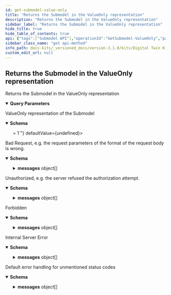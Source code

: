 ```yaml
---
id: get-submodel-value-only
title: "Returns the Submodel in the ValueOnly representation"
description: "Returns the Submodel in the ValueOnly representation"
sidebar_label: "Returns the Submodel in the ValueOnly representation"
hide_title: true
hide_table_of_contents: true
api: {"tags":["Submodel API"],"operationId":"GetSubmodel-ValueOnly","parameters":[{"name":"level","in":"query","description":"Determines the structural depth of the respective resource content","required":false,"schema":{"type":"string","default":"deep","enum":["deep"]}},{"name":"extent","in":"query","description":"Determines to which extent the resource is being serialized","required":false,"schema":{"type":"string","default":"withoutBlobValue","enum":["withBlobValue"]}}],"responses":{"200":{"description":"ValueOnly representation of the Submodel","content":{"application/json":{"schema":{"properties":{"submodelElements":{"minItems":1,"type":"array","items":{"allOf":[{"allOf":[{"type":"object","properties":{"extensions":{"minItems":1,"type":"array","items":{"allOf":[{"type":"object","properties":{"semanticId":{"allOf":[{"required":["keys","type"],"type":"object","properties":{"type":{"type":"string","enum":["ExternalReference","ModelReference"]},"keys":{"minItems":1,"type":"array","items":{"required":["type","value"],"type":"object","properties":{"type":{"type":"string","enum":["AnnotatedRelationshipElement","AssetAdministrationShell","BasicEventElement","Blob","Capability","ConceptDescription","DataElement","Entity","EventElement","File","FragmentReference","GlobalReference","Identifiable","MultiLanguageProperty","Operation","Property","Range","Referable","ReferenceElement","RelationshipElement","Submodel","SubmodelElement","SubmodelElementCollection","SubmodelElementList"]},"value":{"maxLength":2000,"minLength":1,"pattern":"^([\\t\\n\\r -퟿- ]|\\ud800[\\udc00-\\udfff]|[\\ud801-\\udbfe][\\udc00-\\udfff]|\\udbff[\\udc00-\\udfff])*$","type":"string"}}}}}},{"properties":{"referredSemanticId":{"required":["keys","type"],"type":"object","properties":{"type":{"type":"string","enum":["ExternalReference","ModelReference"]},"keys":{"minItems":1,"type":"array","items":{"required":["type","value"],"type":"object","properties":{"type":{"type":"string","enum":["AnnotatedRelationshipElement","AssetAdministrationShell","BasicEventElement","Blob","Capability","ConceptDescription","DataElement","Entity","EventElement","File","FragmentReference","GlobalReference","Identifiable","MultiLanguageProperty","Operation","Property","Range","Referable","ReferenceElement","RelationshipElement","Submodel","SubmodelElement","SubmodelElementCollection","SubmodelElementList"]},"value":{"maxLength":2000,"minLength":1,"pattern":"^([\\t\\n\\r -퟿- ]|\\ud800[\\udc00-\\udfff]|[\\ud801-\\udbfe][\\udc00-\\udfff]|\\udbff[\\udc00-\\udfff])*$","type":"string"}}}}}}}}]},"supplementalSemanticIds":{"minItems":1,"type":"array","items":{"allOf":[{"required":["keys","type"],"type":"object","properties":{"type":{"type":"string","enum":["ExternalReference","ModelReference"]},"keys":{"minItems":1,"type":"array","items":{"required":["type","value"],"type":"object","properties":{"type":{"type":"string","enum":["AnnotatedRelationshipElement","AssetAdministrationShell","BasicEventElement","Blob","Capability","ConceptDescription","DataElement","Entity","EventElement","File","FragmentReference","GlobalReference","Identifiable","MultiLanguageProperty","Operation","Property","Range","Referable","ReferenceElement","RelationshipElement","Submodel","SubmodelElement","SubmodelElementCollection","SubmodelElementList"]},"value":{"maxLength":2000,"minLength":1,"pattern":"^([\\t\\n\\r -퟿- ]|\\ud800[\\udc00-\\udfff]|[\\ud801-\\udbfe][\\udc00-\\udfff]|\\udbff[\\udc00-\\udfff])*$","type":"string"}}}}}},{"properties":{"referredSemanticId":{"required":["keys","type"],"type":"object","properties":{"type":{"type":"string","enum":["ExternalReference","ModelReference"]},"keys":{"minItems":1,"type":"array","items":{"required":["type","value"],"type":"object","properties":{"type":{"type":"string","enum":["AnnotatedRelationshipElement","AssetAdministrationShell","BasicEventElement","Blob","Capability","ConceptDescription","DataElement","Entity","EventElement","File","FragmentReference","GlobalReference","Identifiable","MultiLanguageProperty","Operation","Property","Range","Referable","ReferenceElement","RelationshipElement","Submodel","SubmodelElement","SubmodelElementCollection","SubmodelElementList"]},"value":{"maxLength":2000,"minLength":1,"pattern":"^([\\t\\n\\r -퟿- ]|\\ud800[\\udc00-\\udfff]|[\\ud801-\\udbfe][\\udc00-\\udfff]|\\udbff[\\udc00-\\udfff])*$","type":"string"}}}}}}}}]}}}},{"required":["name"],"properties":{"name":{"maxLength":128,"minLength":1,"pattern":"^([\\t\\n\\r -퟿- ]|\\ud800[\\udc00-\\udfff]|[\\ud801-\\udbfe][\\udc00-\\udfff]|\\udbff[\\udc00-\\udfff])*$","type":"string"},"valueType":{"type":"string","enum":["xs:anyURI","xs:base64Binary","xs:boolean","xs:byte","xs:date","xs:dateTime","xs:decimal","xs:double","xs:duration","xs:float","xs:gDay","xs:gMonth","xs:gMonthDay","xs:gYear","xs:gYearMonth","xs:hexBinary","xs:int","xs:integer","xs:long","xs:negativeInteger","xs:nonNegativeInteger","xs:nonPositiveInteger","xs:positiveInteger","xs:short","xs:string","xs:time","xs:unsignedByte","xs:unsignedInt","xs:unsignedLong","xs:unsignedShort"]},"value":{"type":"string"},"refersTo":{"minItems":1,"type":"array","items":{"allOf":[{"required":["keys","type"],"type":"object","properties":{"type":{"type":"string","enum":["ExternalReference","ModelReference"]},"keys":{"minItems":1,"type":"array","items":{"required":["type","value"],"type":"object","properties":{"type":{"type":"string","enum":["AnnotatedRelationshipElement","AssetAdministrationShell","BasicEventElement","Blob","Capability","ConceptDescription","DataElement","Entity","EventElement","File","FragmentReference","GlobalReference","Identifiable","MultiLanguageProperty","Operation","Property","Range","Referable","ReferenceElement","RelationshipElement","Submodel","SubmodelElement","SubmodelElementCollection","SubmodelElementList"]},"value":{"maxLength":2000,"minLength":1,"pattern":"^([\\t\\n\\r -퟿- ]|\\ud800[\\udc00-\\udfff]|[\\ud801-\\udbfe][\\udc00-\\udfff]|\\udbff[\\udc00-\\udfff])*$","type":"string"}}}}}},{"properties":{"referredSemanticId":{"required":["keys","type"],"type":"object","properties":{"type":{"type":"string","enum":["ExternalReference","ModelReference"]},"keys":{"minItems":1,"type":"array","items":{"required":["type","value"],"type":"object","properties":{"type":{"type":"string","enum":["AnnotatedRelationshipElement","AssetAdministrationShell","BasicEventElement","Blob","Capability","ConceptDescription","DataElement","Entity","EventElement","File","FragmentReference","GlobalReference","Identifiable","MultiLanguageProperty","Operation","Property","Range","Referable","ReferenceElement","RelationshipElement","Submodel","SubmodelElement","SubmodelElementCollection","SubmodelElementList"]},"value":{"maxLength":2000,"minLength":1,"pattern":"^([\\t\\n\\r -퟿- ]|\\ud800[\\udc00-\\udfff]|[\\ud801-\\udbfe][\\udc00-\\udfff]|\\udbff[\\udc00-\\udfff])*$","type":"string"}}}}}}}}]}}}}]}}}},{"required":["modelType"],"properties":{"category":{"maxLength":128,"minLength":1,"pattern":"^([\\t\\n\\r -퟿- ]|\\ud800[\\udc00-\\udfff]|[\\ud801-\\udbfe][\\udc00-\\udfff]|\\udbff[\\udc00-\\udfff])*$","type":"string"},"idShort":{"type":"string","allOf":[{"maxLength":128,"minLength":1},{"pattern":"^([\\t\\n\\r -퟿- ]|\\ud800[\\udc00-\\udfff]|[\\ud801-\\udbfe][\\udc00-\\udfff]|\\udbff[\\udc00-\\udfff])*$"},{"pattern":"^[a-zA-Z][a-zA-Z0-9_]*$"}]},"displayName":{"minItems":1,"type":"array","items":{"allOf":[{"required":["language","text"],"type":"object","properties":{"language":{"pattern":"^(([a-zA-Z]{2,3}(-[a-zA-Z]{3}(-[a-zA-Z]{3}){2})?|[a-zA-Z]{4}|[a-zA-Z]{5,8})(-[a-zA-Z]{4})?(-([a-zA-Z]{2}|[0-9]{3}))?(-(([a-zA-Z0-9]){5,8}|[0-9]([a-zA-Z0-9]){3}))*(-[0-9A-WY-Za-wy-z](-([a-zA-Z0-9]){2,8})+)*(-[xX](-([a-zA-Z0-9]){1,8})+)?|[xX](-([a-zA-Z0-9]){1,8})+|((en-GB-oed|i-ami|i-bnn|i-default|i-enochian|i-hak|i-klingon|i-lux|i-mingo|i-navajo|i-pwn|i-tao|i-tay|i-tsu|sgn-BE-FR|sgn-BE-NL|sgn-CH-DE)|(art-lojban|cel-gaulish|no-bok|no-nyn|zh-guoyu|zh-hakka|zh-min|zh-min-nan|zh-xiang)))$","type":"string"},"text":{"minLength":1,"pattern":"^([\\t\\n\\r -퟿- ]|\\ud800[\\udc00-\\udfff]|[\\ud801-\\udbfe][\\udc00-\\udfff]|\\udbff[\\udc00-\\udfff])*$","type":"string"}}},{"properties":{"text":{"maxLength":128}}}]}},"description":{"minItems":1,"type":"array","items":{"allOf":[{"required":["language","text"],"type":"object","properties":{"language":{"pattern":"^(([a-zA-Z]{2,3}(-[a-zA-Z]{3}(-[a-zA-Z]{3}){2})?|[a-zA-Z]{4}|[a-zA-Z]{5,8})(-[a-zA-Z]{4})?(-([a-zA-Z]{2}|[0-9]{3}))?(-(([a-zA-Z0-9]){5,8}|[0-9]([a-zA-Z0-9]){3}))*(-[0-9A-WY-Za-wy-z](-([a-zA-Z0-9]){2,8})+)*(-[xX](-([a-zA-Z0-9]){1,8})+)?|[xX](-([a-zA-Z0-9]){1,8})+|((en-GB-oed|i-ami|i-bnn|i-default|i-enochian|i-hak|i-klingon|i-lux|i-mingo|i-navajo|i-pwn|i-tao|i-tay|i-tsu|sgn-BE-FR|sgn-BE-NL|sgn-CH-DE)|(art-lojban|cel-gaulish|no-bok|no-nyn|zh-guoyu|zh-hakka|zh-min|zh-min-nan|zh-xiang)))$","type":"string"},"text":{"minLength":1,"pattern":"^([\\t\\n\\r -퟿- ]|\\ud800[\\udc00-\\udfff]|[\\ud801-\\udbfe][\\udc00-\\udfff]|\\udbff[\\udc00-\\udfff])*$","type":"string"}}},{"properties":{"text":{"maxLength":1023}}}]}},"modelType":{"type":"string","enum":["AnnotatedRelationshipElement","AssetAdministrationShell","BasicEventElement","Blob","Capability","ConceptDescription","DataSpecificationIec61360","Entity","File","MultiLanguageProperty","Operation","Property","Range","ReferenceElement","RelationshipElement","Submodel","SubmodelElementCollection","SubmodelElementList"]}}}]},{"type":"object","properties":{"semanticId":{"allOf":[{"required":["keys","type"],"type":"object","properties":{"type":{"type":"string","enum":["ExternalReference","ModelReference"]},"keys":{"minItems":1,"type":"array","items":{"required":["type","value"],"type":"object","properties":{"type":{"type":"string","enum":["AnnotatedRelationshipElement","AssetAdministrationShell","BasicEventElement","Blob","Capability","ConceptDescription","DataElement","Entity","EventElement","File","FragmentReference","GlobalReference","Identifiable","MultiLanguageProperty","Operation","Property","Range","Referable","ReferenceElement","RelationshipElement","Submodel","SubmodelElement","SubmodelElementCollection","SubmodelElementList"]},"value":{"maxLength":2000,"minLength":1,"pattern":"^([\\t\\n\\r -퟿- ]|\\ud800[\\udc00-\\udfff]|[\\ud801-\\udbfe][\\udc00-\\udfff]|\\udbff[\\udc00-\\udfff])*$","type":"string"}}}}}},{"properties":{"referredSemanticId":{"required":["keys","type"],"type":"object","properties":{"type":{"type":"string","enum":["ExternalReference","ModelReference"]},"keys":{"minItems":1,"type":"array","items":{"required":["type","value"],"type":"object","properties":{"type":{"type":"string","enum":["AnnotatedRelationshipElement","AssetAdministrationShell","BasicEventElement","Blob","Capability","ConceptDescription","DataElement","Entity","EventElement","File","FragmentReference","GlobalReference","Identifiable","MultiLanguageProperty","Operation","Property","Range","Referable","ReferenceElement","RelationshipElement","Submodel","SubmodelElement","SubmodelElementCollection","SubmodelElementList"]},"value":{"maxLength":2000,"minLength":1,"pattern":"^([\\t\\n\\r -퟿- ]|\\ud800[\\udc00-\\udfff]|[\\ud801-\\udbfe][\\udc00-\\udfff]|\\udbff[\\udc00-\\udfff])*$","type":"string"}}}}}}}}]},"supplementalSemanticIds":{"minItems":1,"type":"array","items":{"allOf":[{"required":["keys","type"],"type":"object","properties":{"type":{"type":"string","enum":["ExternalReference","ModelReference"]},"keys":{"minItems":1,"type":"array","items":{"required":["type","value"],"type":"object","properties":{"type":{"type":"string","enum":["AnnotatedRelationshipElement","AssetAdministrationShell","BasicEventElement","Blob","Capability","ConceptDescription","DataElement","Entity","EventElement","File","FragmentReference","GlobalReference","Identifiable","MultiLanguageProperty","Operation","Property","Range","Referable","ReferenceElement","RelationshipElement","Submodel","SubmodelElement","SubmodelElementCollection","SubmodelElementList"]},"value":{"maxLength":2000,"minLength":1,"pattern":"^([\\t\\n\\r -퟿- ]|\\ud800[\\udc00-\\udfff]|[\\ud801-\\udbfe][\\udc00-\\udfff]|\\udbff[\\udc00-\\udfff])*$","type":"string"}}}}}},{"properties":{"referredSemanticId":{"required":["keys","type"],"type":"object","properties":{"type":{"type":"string","enum":["ExternalReference","ModelReference"]},"keys":{"minItems":1,"type":"array","items":{"required":["type","value"],"type":"object","properties":{"type":{"type":"string","enum":["AnnotatedRelationshipElement","AssetAdministrationShell","BasicEventElement","Blob","Capability","ConceptDescription","DataElement","Entity","EventElement","File","FragmentReference","GlobalReference","Identifiable","MultiLanguageProperty","Operation","Property","Range","Referable","ReferenceElement","RelationshipElement","Submodel","SubmodelElement","SubmodelElementCollection","SubmodelElementList"]},"value":{"maxLength":2000,"minLength":1,"pattern":"^([\\t\\n\\r -퟿- ]|\\ud800[\\udc00-\\udfff]|[\\ud801-\\udbfe][\\udc00-\\udfff]|\\udbff[\\udc00-\\udfff])*$","type":"string"}}}}}}}}]}}}},{"required":["modelType"],"type":"object","properties":{"qualifiers":{"minItems":1,"type":"array","items":{"allOf":[{"type":"object","properties":{"semanticId":{"allOf":[{"required":["keys","type"],"type":"object","properties":{"type":{"type":"string","enum":["ExternalReference","ModelReference"]},"keys":{"minItems":1,"type":"array","items":{"required":["type","value"],"type":"object","properties":{"type":{"type":"string","enum":["AnnotatedRelationshipElement","AssetAdministrationShell","BasicEventElement","Blob","Capability","ConceptDescription","DataElement","Entity","EventElement","File","FragmentReference","GlobalReference","Identifiable","MultiLanguageProperty","Operation","Property","Range","Referable","ReferenceElement","RelationshipElement","Submodel","SubmodelElement","SubmodelElementCollection","SubmodelElementList"]},"value":{"maxLength":2000,"minLength":1,"pattern":"^([\\t\\n\\r -퟿- ]|\\ud800[\\udc00-\\udfff]|[\\ud801-\\udbfe][\\udc00-\\udfff]|\\udbff[\\udc00-\\udfff])*$","type":"string"}}}}}},{"properties":{"referredSemanticId":{"required":["keys","type"],"type":"object","properties":{"type":{"type":"string","enum":["ExternalReference","ModelReference"]},"keys":{"minItems":1,"type":"array","items":{"required":["type","value"],"type":"object","properties":{"type":{"type":"string","enum":["AnnotatedRelationshipElement","AssetAdministrationShell","BasicEventElement","Blob","Capability","ConceptDescription","DataElement","Entity","EventElement","File","FragmentReference","GlobalReference","Identifiable","MultiLanguageProperty","Operation","Property","Range","Referable","ReferenceElement","RelationshipElement","Submodel","SubmodelElement","SubmodelElementCollection","SubmodelElementList"]},"value":{"maxLength":2000,"minLength":1,"pattern":"^([\\t\\n\\r -퟿- ]|\\ud800[\\udc00-\\udfff]|[\\ud801-\\udbfe][\\udc00-\\udfff]|\\udbff[\\udc00-\\udfff])*$","type":"string"}}}}}}}}]},"supplementalSemanticIds":{"minItems":1,"type":"array","items":{"allOf":[{"required":["keys","type"],"type":"object","properties":{"type":{"type":"string","enum":["ExternalReference","ModelReference"]},"keys":{"minItems":1,"type":"array","items":{"required":["type","value"],"type":"object","properties":{"type":{"type":"string","enum":["AnnotatedRelationshipElement","AssetAdministrationShell","BasicEventElement","Blob","Capability","ConceptDescription","DataElement","Entity","EventElement","File","FragmentReference","GlobalReference","Identifiable","MultiLanguageProperty","Operation","Property","Range","Referable","ReferenceElement","RelationshipElement","Submodel","SubmodelElement","SubmodelElementCollection","SubmodelElementList"]},"value":{"maxLength":2000,"minLength":1,"pattern":"^([\\t\\n\\r -퟿- ]|\\ud800[\\udc00-\\udfff]|[\\ud801-\\udbfe][\\udc00-\\udfff]|\\udbff[\\udc00-\\udfff])*$","type":"string"}}}}}},{"properties":{"referredSemanticId":{"required":["keys","type"],"type":"object","properties":{"type":{"type":"string","enum":["ExternalReference","ModelReference"]},"keys":{"minItems":1,"type":"array","items":{"required":["type","value"],"type":"object","properties":{"type":{"type":"string","enum":["AnnotatedRelationshipElement","AssetAdministrationShell","BasicEventElement","Blob","Capability","ConceptDescription","DataElement","Entity","EventElement","File","FragmentReference","GlobalReference","Identifiable","MultiLanguageProperty","Operation","Property","Range","Referable","ReferenceElement","RelationshipElement","Submodel","SubmodelElement","SubmodelElementCollection","SubmodelElementList"]},"value":{"maxLength":2000,"minLength":1,"pattern":"^([\\t\\n\\r -퟿- ]|\\ud800[\\udc00-\\udfff]|[\\ud801-\\udbfe][\\udc00-\\udfff]|\\udbff[\\udc00-\\udfff])*$","type":"string"}}}}}}}}]}}}},{"required":["type","valueType"],"properties":{"kind":{"type":"string","enum":["ConceptQualifier","TemplateQualifier","ValueQualifier"]},"type":{"maxLength":128,"minLength":1,"pattern":"^([\\t\\n\\r -퟿- ]|\\ud800[\\udc00-\\udfff]|[\\ud801-\\udbfe][\\udc00-\\udfff]|\\udbff[\\udc00-\\udfff])*$","type":"string"},"valueType":{"type":"string","enum":["xs:anyURI","xs:base64Binary","xs:boolean","xs:byte","xs:date","xs:dateTime","xs:decimal","xs:double","xs:duration","xs:float","xs:gDay","xs:gMonth","xs:gMonthDay","xs:gYear","xs:gYearMonth","xs:hexBinary","xs:int","xs:integer","xs:long","xs:negativeInteger","xs:nonNegativeInteger","xs:nonPositiveInteger","xs:positiveInteger","xs:short","xs:string","xs:time","xs:unsignedByte","xs:unsignedInt","xs:unsignedLong","xs:unsignedShort"]},"value":{"type":"string"},"valueId":{"allOf":[{"required":["keys","type"],"type":"object","properties":{"type":{"type":"string","enum":["ExternalReference","ModelReference"]},"keys":{"minItems":1,"type":"array","items":{"required":["type","value"],"type":"object","properties":{"type":{"type":"string","enum":["AnnotatedRelationshipElement","AssetAdministrationShell","BasicEventElement","Blob","Capability","ConceptDescription","DataElement","Entity","EventElement","File","FragmentReference","GlobalReference","Identifiable","MultiLanguageProperty","Operation","Property","Range","Referable","ReferenceElement","RelationshipElement","Submodel","SubmodelElement","SubmodelElementCollection","SubmodelElementList"]},"value":{"maxLength":2000,"minLength":1,"pattern":"^([\\t\\n\\r -퟿- ]|\\ud800[\\udc00-\\udfff]|[\\ud801-\\udbfe][\\udc00-\\udfff]|\\udbff[\\udc00-\\udfff])*$","type":"string"}}}}}},{"properties":{"referredSemanticId":{"required":["keys","type"],"type":"object","properties":{"type":{"type":"string","enum":["ExternalReference","ModelReference"]},"keys":{"minItems":1,"type":"array","items":{"required":["type","value"],"type":"object","properties":{"type":{"type":"string","enum":["AnnotatedRelationshipElement","AssetAdministrationShell","BasicEventElement","Blob","Capability","ConceptDescription","DataElement","Entity","EventElement","File","FragmentReference","GlobalReference","Identifiable","MultiLanguageProperty","Operation","Property","Range","Referable","ReferenceElement","RelationshipElement","Submodel","SubmodelElement","SubmodelElementCollection","SubmodelElementList"]},"value":{"maxLength":2000,"minLength":1,"pattern":"^([\\t\\n\\r -퟿- ]|\\ud800[\\udc00-\\udfff]|[\\ud801-\\udbfe][\\udc00-\\udfff]|\\udbff[\\udc00-\\udfff])*$","type":"string"}}}}}}}}]}}}]}},"modelType":{"type":"string","enum":["AnnotatedRelationshipElement","AssetAdministrationShell","BasicEventElement","Blob","Capability","ConceptDescription","DataSpecificationIec61360","Entity","File","MultiLanguageProperty","Operation","Property","Range","ReferenceElement","RelationshipElement","Submodel","SubmodelElementCollection","SubmodelElementList"]}}},{"type":"object","properties":{"embeddedDataSpecifications":{"minItems":1,"type":"array","items":{"required":["dataSpecification","dataSpecificationContent"],"type":"object","properties":{"dataSpecification":{"allOf":[{"required":["keys","type"],"type":"object","properties":{"type":{"type":"string","enum":["ExternalReference","ModelReference"]},"keys":{"minItems":1,"type":"array","items":{"required":["type","value"],"type":"object","properties":{"type":{"type":"string","enum":["AnnotatedRelationshipElement","AssetAdministrationShell","BasicEventElement","Blob","Capability","ConceptDescription","DataElement","Entity","EventElement","File","FragmentReference","GlobalReference","Identifiable","MultiLanguageProperty","Operation","Property","Range","Referable","ReferenceElement","RelationshipElement","Submodel","SubmodelElement","SubmodelElementCollection","SubmodelElementList"]},"value":{"maxLength":2000,"minLength":1,"pattern":"^([\\t\\n\\r -퟿- ]|\\ud800[\\udc00-\\udfff]|[\\ud801-\\udbfe][\\udc00-\\udfff]|\\udbff[\\udc00-\\udfff])*$","type":"string"}}}}}},{"properties":{"referredSemanticId":{"required":["keys","type"],"type":"object","properties":{"type":{"type":"string","enum":["ExternalReference","ModelReference"]},"keys":{"minItems":1,"type":"array","items":{"required":["type","value"],"type":"object","properties":{"type":{"type":"string","enum":["AnnotatedRelationshipElement","AssetAdministrationShell","BasicEventElement","Blob","Capability","ConceptDescription","DataElement","Entity","EventElement","File","FragmentReference","GlobalReference","Identifiable","MultiLanguageProperty","Operation","Property","Range","Referable","ReferenceElement","RelationshipElement","Submodel","SubmodelElement","SubmodelElementCollection","SubmodelElementList"]},"value":{"maxLength":2000,"minLength":1,"pattern":"^([\\t\\n\\r -퟿- ]|\\ud800[\\udc00-\\udfff]|[\\ud801-\\udbfe][\\udc00-\\udfff]|\\udbff[\\udc00-\\udfff])*$","type":"string"}}}}}}}}]},"dataSpecificationContent":{"oneOf":[{"allOf":[{"required":["modelType"],"type":"object","properties":{"modelType":{"type":"string","enum":["AnnotatedRelationshipElement","AssetAdministrationShell","BasicEventElement","Blob","Capability","ConceptDescription","DataSpecificationIec61360","Entity","File","MultiLanguageProperty","Operation","Property","Range","ReferenceElement","RelationshipElement","Submodel","SubmodelElementCollection","SubmodelElementList"]}}},{"required":["preferredName"],"properties":{"preferredName":{"minItems":1,"type":"array","items":{"allOf":[{"required":["language","text"],"type":"object","properties":{"language":{"pattern":"^(([a-zA-Z]{2,3}(-[a-zA-Z]{3}(-[a-zA-Z]{3}){2})?|[a-zA-Z]{4}|[a-zA-Z]{5,8})(-[a-zA-Z]{4})?(-([a-zA-Z]{2}|[0-9]{3}))?(-(([a-zA-Z0-9]){5,8}|[0-9]([a-zA-Z0-9]){3}))*(-[0-9A-WY-Za-wy-z](-([a-zA-Z0-9]){2,8})+)*(-[xX](-([a-zA-Z0-9]){1,8})+)?|[xX](-([a-zA-Z0-9]){1,8})+|((en-GB-oed|i-ami|i-bnn|i-default|i-enochian|i-hak|i-klingon|i-lux|i-mingo|i-navajo|i-pwn|i-tao|i-tay|i-tsu|sgn-BE-FR|sgn-BE-NL|sgn-CH-DE)|(art-lojban|cel-gaulish|no-bok|no-nyn|zh-guoyu|zh-hakka|zh-min|zh-min-nan|zh-xiang)))$","type":"string"},"text":{"minLength":1,"pattern":"^([\\t\\n\\r -퟿- ]|\\ud800[\\udc00-\\udfff]|[\\ud801-\\udbfe][\\udc00-\\udfff]|\\udbff[\\udc00-\\udfff])*$","type":"string"}}},{"properties":{"text":{"maxLength":255}}}]}},"shortName":{"minItems":1,"type":"array","items":{"allOf":[{"required":["language","text"],"type":"object","properties":{"language":{"pattern":"^(([a-zA-Z]{2,3}(-[a-zA-Z]{3}(-[a-zA-Z]{3}){2})?|[a-zA-Z]{4}|[a-zA-Z]{5,8})(-[a-zA-Z]{4})?(-([a-zA-Z]{2}|[0-9]{3}))?(-(([a-zA-Z0-9]){5,8}|[0-9]([a-zA-Z0-9]){3}))*(-[0-9A-WY-Za-wy-z](-([a-zA-Z0-9]){2,8})+)*(-[xX](-([a-zA-Z0-9]){1,8})+)?|[xX](-([a-zA-Z0-9]){1,8})+|((en-GB-oed|i-ami|i-bnn|i-default|i-enochian|i-hak|i-klingon|i-lux|i-mingo|i-navajo|i-pwn|i-tao|i-tay|i-tsu|sgn-BE-FR|sgn-BE-NL|sgn-CH-DE)|(art-lojban|cel-gaulish|no-bok|no-nyn|zh-guoyu|zh-hakka|zh-min|zh-min-nan|zh-xiang)))$","type":"string"},"text":{"minLength":1,"pattern":"^([\\t\\n\\r -퟿- ]|\\ud800[\\udc00-\\udfff]|[\\ud801-\\udbfe][\\udc00-\\udfff]|\\udbff[\\udc00-\\udfff])*$","type":"string"}}},{"properties":{"text":{"maxLength":18}}}]}},"unit":{"minLength":1,"pattern":"^([\\t\\n\\r -퟿- ]|\\ud800[\\udc00-\\udfff]|[\\ud801-\\udbfe][\\udc00-\\udfff]|\\udbff[\\udc00-\\udfff])*$","type":"string"},"unitId":{"allOf":[{"required":["keys","type"],"type":"object","properties":{"type":{"type":"string","enum":["ExternalReference","ModelReference"]},"keys":{"minItems":1,"type":"array","items":{"required":["type","value"],"type":"object","properties":{"type":{"type":"string","enum":["AnnotatedRelationshipElement","AssetAdministrationShell","BasicEventElement","Blob","Capability","ConceptDescription","DataElement","Entity","EventElement","File","FragmentReference","GlobalReference","Identifiable","MultiLanguageProperty","Operation","Property","Range","Referable","ReferenceElement","RelationshipElement","Submodel","SubmodelElement","SubmodelElementCollection","SubmodelElementList"]},"value":{"maxLength":2000,"minLength":1,"pattern":"^([\\t\\n\\r -퟿- ]|\\ud800[\\udc00-\\udfff]|[\\ud801-\\udbfe][\\udc00-\\udfff]|\\udbff[\\udc00-\\udfff])*$","type":"string"}}}}}},{"properties":{"referredSemanticId":{"required":["keys","type"],"type":"object","properties":{"type":{"type":"string","enum":["ExternalReference","ModelReference"]},"keys":{"minItems":1,"type":"array","items":{"required":["type","value"],"type":"object","properties":{"type":{"type":"string","enum":["AnnotatedRelationshipElement","AssetAdministrationShell","BasicEventElement","Blob","Capability","ConceptDescription","DataElement","Entity","EventElement","File","FragmentReference","GlobalReference","Identifiable","MultiLanguageProperty","Operation","Property","Range","Referable","ReferenceElement","RelationshipElement","Submodel","SubmodelElement","SubmodelElementCollection","SubmodelElementList"]},"value":{"maxLength":2000,"minLength":1,"pattern":"^([\\t\\n\\r -퟿- ]|\\ud800[\\udc00-\\udfff]|[\\ud801-\\udbfe][\\udc00-\\udfff]|\\udbff[\\udc00-\\udfff])*$","type":"string"}}}}}}}}]},"sourceOfDefinition":{"minLength":1,"pattern":"^([\\t\\n\\r -퟿- ]|\\ud800[\\udc00-\\udfff]|[\\ud801-\\udbfe][\\udc00-\\udfff]|\\udbff[\\udc00-\\udfff])*$","type":"string"},"symbol":{"minLength":1,"pattern":"^([\\t\\n\\r -퟿- ]|\\ud800[\\udc00-\\udfff]|[\\ud801-\\udbfe][\\udc00-\\udfff]|\\udbff[\\udc00-\\udfff])*$","type":"string"},"dataType":{"type":"string","enum":["BLOB","BOOLEAN","DATE","FILE","HTML","INTEGER_COUNT","INTEGER_CURRENCY","INTEGER_MEASURE","IRDI","IRI","RATIONAL","RATIONAL_MEASURE","REAL_COUNT","REAL_CURRENCY","REAL_MEASURE","STRING","STRING_TRANSLATABLE","TIME","TIMESTAMP"]},"definition":{"minItems":1,"type":"array","items":{"allOf":[{"required":["language","text"],"type":"object","properties":{"language":{"pattern":"^(([a-zA-Z]{2,3}(-[a-zA-Z]{3}(-[a-zA-Z]{3}){2})?|[a-zA-Z]{4}|[a-zA-Z]{5,8})(-[a-zA-Z]{4})?(-([a-zA-Z]{2}|[0-9]{3}))?(-(([a-zA-Z0-9]){5,8}|[0-9]([a-zA-Z0-9]){3}))*(-[0-9A-WY-Za-wy-z](-([a-zA-Z0-9]){2,8})+)*(-[xX](-([a-zA-Z0-9]){1,8})+)?|[xX](-([a-zA-Z0-9]){1,8})+|((en-GB-oed|i-ami|i-bnn|i-default|i-enochian|i-hak|i-klingon|i-lux|i-mingo|i-navajo|i-pwn|i-tao|i-tay|i-tsu|sgn-BE-FR|sgn-BE-NL|sgn-CH-DE)|(art-lojban|cel-gaulish|no-bok|no-nyn|zh-guoyu|zh-hakka|zh-min|zh-min-nan|zh-xiang)))$","type":"string"},"text":{"minLength":1,"pattern":"^([\\t\\n\\r -퟿- ]|\\ud800[\\udc00-\\udfff]|[\\ud801-\\udbfe][\\udc00-\\udfff]|\\udbff[\\udc00-\\udfff])*$","type":"string"}}},{"properties":{"text":{"maxLength":1023}}}]}},"valueFormat":{"minLength":1,"pattern":"^([\\t\\n\\r -퟿- ]|\\ud800[\\udc00-\\udfff]|[\\ud801-\\udbfe][\\udc00-\\udfff]|\\udbff[\\udc00-\\udfff])*$","type":"string"},"valueList":{"required":["valueReferencePairs"],"type":"object","properties":{"valueReferencePairs":{"minItems":1,"type":"array","items":{"required":["value","valueId"],"type":"object","properties":{"value":{"maxLength":2000,"minLength":1,"pattern":"^([\\t\\n\\r -퟿- ]|\\ud800[\\udc00-\\udfff]|[\\ud801-\\udbfe][\\udc00-\\udfff]|\\udbff[\\udc00-\\udfff])*$","type":"string"},"valueId":{"allOf":[{"required":["keys","type"],"type":"object","properties":{"type":{"type":"string","enum":["ExternalReference","ModelReference"]},"keys":{"minItems":1,"type":"array","items":{"required":["type","value"],"type":"object","properties":{"type":{"type":"string","enum":["AnnotatedRelationshipElement","AssetAdministrationShell","BasicEventElement","Blob","Capability","ConceptDescription","DataElement","Entity","EventElement","File","FragmentReference","GlobalReference","Identifiable","MultiLanguageProperty","Operation","Property","Range","Referable","ReferenceElement","RelationshipElement","Submodel","SubmodelElement","SubmodelElementCollection","SubmodelElementList"]},"value":{"maxLength":2000,"minLength":1,"pattern":"^([\\t\\n\\r -퟿- ]|\\ud800[\\udc00-\\udfff]|[\\ud801-\\udbfe][\\udc00-\\udfff]|\\udbff[\\udc00-\\udfff])*$","type":"string"}}}}}},{"properties":{"referredSemanticId":{"required":["keys","type"],"type":"object","properties":{"type":{"type":"string","enum":["ExternalReference","ModelReference"]},"keys":{"minItems":1,"type":"array","items":{"required":["type","value"],"type":"object","properties":{"type":{"type":"string","enum":["AnnotatedRelationshipElement","AssetAdministrationShell","BasicEventElement","Blob","Capability","ConceptDescription","DataElement","Entity","EventElement","File","FragmentReference","GlobalReference","Identifiable","MultiLanguageProperty","Operation","Property","Range","Referable","ReferenceElement","RelationshipElement","Submodel","SubmodelElement","SubmodelElementCollection","SubmodelElementList"]},"value":{"maxLength":2000,"minLength":1,"pattern":"^([\\t\\n\\r -퟿- ]|\\ud800[\\udc00-\\udfff]|[\\ud801-\\udbfe][\\udc00-\\udfff]|\\udbff[\\udc00-\\udfff])*$","type":"string"}}}}}}}}]}}}}}},"value":{"maxLength":2000,"minLength":1,"pattern":"^([\\t\\n\\r -퟿- ]|\\ud800[\\udc00-\\udfff]|[\\ud801-\\udbfe][\\udc00-\\udfff]|\\udbff[\\udc00-\\udfff])*$","type":"string"},"levelType":{"required":["max","min","nom","typ"],"type":"object","properties":{"min":{"type":"boolean"},"nom":{"type":"boolean"},"typ":{"type":"boolean"},"max":{"type":"boolean"}}},"modelType":{"pattern":"DataSpecificationIec61360","type":"string"}}}]}]}}}}}}]}}}}}}},"400":{"description":"Bad Request, e.g. the request parameters of the format of the request body is wrong.","content":{"application/json":{"schema":{"type":"object","properties":{"messages":{"type":"array","items":{"type":"object","properties":{"code":{"maxLength":32,"minLength":1,"type":"string"},"correlationId":{"maxLength":128,"minLength":1,"type":"string"},"messageType":{"type":"string","enum":["Undefined","Info","Warning","Error","Exception"]},"text":{"type":"string"},"timestamp":{"pattern":"^-?(([1-9][0-9][0-9][0-9]+)|(0[0-9][0-9][0-9]))-((0[1-9])|(1[0-2]))-((0[1-9])|([12][0-9])|(3[01]))T(((([01][0-9])|(2[0-3])):[0-5][0-9]:([0-5][0-9])(\\.[0-9]+)?)|24:00:00(\\.0+)?)(Z|\\+00:00|-00:00)$","type":"string"}}}}}}}}},"401":{"description":"Unauthorized, e.g. the server refused the authorization attempt.","content":{"application/json":{"schema":{"type":"object","properties":{"messages":{"type":"array","items":{"type":"object","properties":{"code":{"maxLength":32,"minLength":1,"type":"string"},"correlationId":{"maxLength":128,"minLength":1,"type":"string"},"messageType":{"type":"string","enum":["Undefined","Info","Warning","Error","Exception"]},"text":{"type":"string"},"timestamp":{"pattern":"^-?(([1-9][0-9][0-9][0-9]+)|(0[0-9][0-9][0-9]))-((0[1-9])|(1[0-2]))-((0[1-9])|([12][0-9])|(3[01]))T(((([01][0-9])|(2[0-3])):[0-5][0-9]:([0-5][0-9])(\\.[0-9]+)?)|24:00:00(\\.0+)?)(Z|\\+00:00|-00:00)$","type":"string"}}}}}}}}},"403":{"description":"Forbidden","content":{"application/json":{"schema":{"type":"object","properties":{"messages":{"type":"array","items":{"type":"object","properties":{"code":{"maxLength":32,"minLength":1,"type":"string"},"correlationId":{"maxLength":128,"minLength":1,"type":"string"},"messageType":{"type":"string","enum":["Undefined","Info","Warning","Error","Exception"]},"text":{"type":"string"},"timestamp":{"pattern":"^-?(([1-9][0-9][0-9][0-9]+)|(0[0-9][0-9][0-9]))-((0[1-9])|(1[0-2]))-((0[1-9])|([12][0-9])|(3[01]))T(((([01][0-9])|(2[0-3])):[0-5][0-9]:([0-5][0-9])(\\.[0-9]+)?)|24:00:00(\\.0+)?)(Z|\\+00:00|-00:00)$","type":"string"}}}}}}}}},"500":{"description":"Internal Server Error","content":{"application/json":{"schema":{"type":"object","properties":{"messages":{"type":"array","items":{"type":"object","properties":{"code":{"maxLength":32,"minLength":1,"type":"string"},"correlationId":{"maxLength":128,"minLength":1,"type":"string"},"messageType":{"type":"string","enum":["Undefined","Info","Warning","Error","Exception"]},"text":{"type":"string"},"timestamp":{"pattern":"^-?(([1-9][0-9][0-9][0-9]+)|(0[0-9][0-9][0-9]))-((0[1-9])|(1[0-2]))-((0[1-9])|([12][0-9])|(3[01]))T(((([01][0-9])|(2[0-3])):[0-5][0-9]:([0-5][0-9])(\\.[0-9]+)?)|24:00:00(\\.0+)?)(Z|\\+00:00|-00:00)$","type":"string"}}}}}}}}},"default":{"description":"Default error handling for unmentioned status codes","content":{"application/json":{"schema":{"type":"object","properties":{"messages":{"type":"array","items":{"type":"object","properties":{"code":{"maxLength":32,"minLength":1,"type":"string"},"correlationId":{"maxLength":128,"minLength":1,"type":"string"},"messageType":{"type":"string","enum":["Undefined","Info","Warning","Error","Exception"]},"text":{"type":"string"},"timestamp":{"pattern":"^-?(([1-9][0-9][0-9][0-9]+)|(0[0-9][0-9][0-9]))-((0[1-9])|(1[0-2]))-((0[1-9])|([12][0-9])|(3[01]))T(((([01][0-9])|(2[0-3])):[0-5][0-9]:([0-5][0-9])(\\.[0-9]+)?)|24:00:00(\\.0+)?)(Z|\\+00:00|-00:00)$","type":"string"}}}}}}}}}},"x-semanticIds":["https://admin-shell.io/aas/API/GetSubmodelById/3/0"],"description":"Returns the Submodel in the ValueOnly representation","method":"get","path":"/submodel/$value","servers":[{"url":"{protocol}://{host_name}:{port}/api/{version_prefix}","variables":{"protocol":{"description":"Allows access through http and https (recommended)","default":"https","enum":["http","https"]},"host_name":{"description":"Hostname of server hosting the api","default":"admin-shell.io"},"port":{"description":"80 is default for http, 443 for https","default":"443","enum":["80","443"]},"version_prefix":{"default":"v3.0","enum":["v3.0"]}}}],"info":{"title":"DotAAS Part 2 | HTTP/REST | Submodel Service Specification","description":"The Value Profile of the Submodel Service Specification as part of the [Specification of the Asset Administration Shell: Part 2](http://industrialdigitaltwin.org/en/content-hub).  \nPublisher: Industrial Digital Twin Association (IDTA) April 2023","contact":{"name":"Industrial Digital Twin Association (IDTA)","email":"info@idtwin.org"},"license":{"name":"CC BY 4.0","url":"https://creativecommons.org/licenses/by/4.0/"},"version":"V3.0.1_SSP-003"},"postman":{"name":"Returns the Submodel in the ValueOnly representation","description":{"type":"text/plain"},"url":{"path":["submodel","$value"],"host":["{{baseUrl}}"],"query":[{"disabled":false,"description":{"content":"Determines the structural depth of the respective resource content","type":"text/plain"},"key":"level","value":""},{"disabled":false,"description":{"content":"Determines to which extent the resource is being serialized","type":"text/plain"},"key":"extent","value":""}],"variable":[]},"header":[{"key":"Accept","value":"application/json"}],"method":"GET"}}
sidebar_class_name: "get api-method"
info_path: docs-kits/_versioned_docs/version-3.1.0/kits/Digital Twin Kit/Software Development View/API Specs/Submodel//dotaas-part-2-http-rest-submodel-service-specification
custom_edit_url: null
---
```



## Returns the Submodel in the ValueOnly representation



Returns the Submodel in the ValueOnly representation

<details style={{"marginBottom":"1rem"}} data-collapsed={false} open={true}><summary style={{}}><strong>Query Parameters</strong></summary><div><ul><ParamsItem className={"paramsItem"} param={{"name":"level","in":"query","description":"Determines the structural depth of the respective resource content","required":false,"schema":{"type":"string","default":"deep","enum":["deep"]}}}></ParamsItem><ParamsItem className={"paramsItem"} param={{"name":"extent","in":"query","description":"Determines to which extent the resource is being serialized","required":false,"schema":{"type":"string","default":"withoutBlobValue","enum":["withBlobValue"]}}}></ParamsItem></ul></div></details><div><ApiTabs><TabItem label={"200"} value={"200"}><div>

ValueOnly representation of the Submodel

</div><div><MimeTabs schemaType={"response"}><TabItem label={"application/json"} value={"application/json"}><SchemaTabs><TabItem label={"Schema"} value={"Schema"}><details style={{}} data-collapsed={false} open={true}><summary style={{"textAlign":"left"}}><strong>Schema</strong></summary><div style={{"textAlign":"left","marginLeft":"1rem"}}></div><ul style={{"marginLeft":"1rem"}}><SchemaItem collapsible={false} name={"submodelElements"} required={false} deprecated={undefined} schemaDescription={undefined} schemaName={"object[]"} qualifierMessage={"**Possible values:** `>= 1`"} defaultValue={undefined}></SchemaItem></ul></details></TabItem><TabItem label={"Example (from schema)"} value={"Example (from schema)"}><ResponseSamples responseExample={"{\n  \"submodelElements\": [\n    {\n      \"extensions\": [\n        {\n          \"semanticId\": {\n            \"type\": \"ExternalReference\",\n            \"keys\": [\n              {\n                \"type\": \"AnnotatedRelationshipElement\",\n                \"value\": \"string\"\n              }\n            ],\n            \"referredSemanticId\": {\n              \"type\": \"ExternalReference\",\n              \"keys\": [\n                {\n                  \"type\": \"AnnotatedRelationshipElement\",\n                  \"value\": \"string\"\n                }\n              ]\n            }\n          },\n          \"supplementalSemanticIds\": [\n            {\n              \"type\": \"ExternalReference\",\n              \"keys\": [\n                {\n                  \"type\": \"AnnotatedRelationshipElement\",\n                  \"value\": \"string\"\n                }\n              ],\n              \"referredSemanticId\": {\n                \"type\": \"ExternalReference\",\n                \"keys\": [\n                  {\n                    \"type\": \"AnnotatedRelationshipElement\",\n                    \"value\": \"string\"\n                  }\n                ]\n              }\n            }\n          ],\n          \"name\": \"string\",\n          \"valueType\": \"xs:anyURI\",\n          \"value\": \"string\",\n          \"refersTo\": [\n            {\n              \"type\": \"ExternalReference\",\n              \"keys\": [\n                {\n                  \"type\": \"AnnotatedRelationshipElement\",\n                  \"value\": \"string\"\n                }\n              ],\n              \"referredSemanticId\": {\n                \"type\": \"ExternalReference\",\n                \"keys\": [\n                  {\n                    \"type\": \"AnnotatedRelationshipElement\",\n                    \"value\": \"string\"\n                  }\n                ]\n              }\n            }\n          ]\n        }\n      ],\n      \"category\": \"string\",\n      \"idShort\": \"string\",\n      \"displayName\": [\n        {\n          \"language\": \"string\",\n          \"text\": \"string\"\n        }\n      ],\n      \"description\": [\n        {\n          \"language\": \"string\",\n          \"text\": \"string\"\n        }\n      ],\n      \"modelType\": \"AnnotatedRelationshipElement\",\n      \"semanticId\": {\n        \"type\": \"ExternalReference\",\n        \"keys\": [\n          {\n            \"type\": \"AnnotatedRelationshipElement\",\n            \"value\": \"string\"\n          }\n        ],\n        \"referredSemanticId\": {\n          \"type\": \"ExternalReference\",\n          \"keys\": [\n            {\n              \"type\": \"AnnotatedRelationshipElement\",\n              \"value\": \"string\"\n            }\n          ]\n        }\n      },\n      \"supplementalSemanticIds\": [\n        {\n          \"type\": \"ExternalReference\",\n          \"keys\": [\n            {\n              \"type\": \"AnnotatedRelationshipElement\",\n              \"value\": \"string\"\n            }\n          ],\n          \"referredSemanticId\": {\n            \"type\": \"ExternalReference\",\n            \"keys\": [\n              {\n                \"type\": \"AnnotatedRelationshipElement\",\n                \"value\": \"string\"\n              }\n            ]\n          }\n        }\n      ],\n      \"qualifiers\": [\n        {\n          \"semanticId\": {\n            \"type\": \"ExternalReference\",\n            \"keys\": [\n              {\n                \"type\": \"AnnotatedRelationshipElement\",\n                \"value\": \"string\"\n              }\n            ],\n            \"referredSemanticId\": {\n              \"type\": \"ExternalReference\",\n              \"keys\": [\n                {\n                  \"type\": \"AnnotatedRelationshipElement\",\n                  \"value\": \"string\"\n                }\n              ]\n            }\n          },\n          \"supplementalSemanticIds\": [\n            {\n              \"type\": \"ExternalReference\",\n              \"keys\": [\n                {\n                  \"type\": \"AnnotatedRelationshipElement\",\n                  \"value\": \"string\"\n                }\n              ],\n              \"referredSemanticId\": {\n                \"type\": \"ExternalReference\",\n                \"keys\": [\n                  {\n                    \"type\": \"AnnotatedRelationshipElement\",\n                    \"value\": \"string\"\n                  }\n                ]\n              }\n            }\n          ],\n          \"kind\": \"ConceptQualifier\",\n          \"type\": \"string\",\n          \"valueType\": \"xs:anyURI\",\n          \"value\": \"string\",\n          \"valueId\": {\n            \"type\": \"ExternalReference\",\n            \"keys\": [\n              {\n                \"type\": \"AnnotatedRelationshipElement\",\n                \"value\": \"string\"\n              }\n            ],\n            \"referredSemanticId\": {\n              \"type\": \"ExternalReference\",\n              \"keys\": [\n                {\n                  \"type\": \"AnnotatedRelationshipElement\",\n                  \"value\": \"string\"\n                }\n              ]\n            }\n          }\n        }\n      ],\n      \"embeddedDataSpecifications\": [\n        {\n          \"dataSpecification\": {\n            \"type\": \"ExternalReference\",\n            \"keys\": [\n              {\n                \"type\": \"AnnotatedRelationshipElement\",\n                \"value\": \"string\"\n              }\n            ],\n            \"referredSemanticId\": {\n              \"type\": \"ExternalReference\",\n              \"keys\": [\n                {\n                  \"type\": \"AnnotatedRelationshipElement\",\n                  \"value\": \"string\"\n                }\n              ]\n            }\n          },\n          \"dataSpecificationContent\": {\n            \"modelType\": \"AnnotatedRelationshipElement\",\n            \"preferredName\": [\n              {\n                \"language\": \"string\",\n                \"text\": \"string\"\n              }\n            ],\n            \"shortName\": [\n              {\n                \"language\": \"string\",\n                \"text\": \"string\"\n              }\n            ],\n            \"unit\": \"string\",\n            \"unitId\": {\n              \"type\": \"ExternalReference\",\n              \"keys\": [\n                {\n                  \"type\": \"AnnotatedRelationshipElement\",\n                  \"value\": \"string\"\n                }\n              ],\n              \"referredSemanticId\": {\n                \"type\": \"ExternalReference\",\n                \"keys\": [\n                  {\n                    \"type\": \"AnnotatedRelationshipElement\",\n                    \"value\": \"string\"\n                  }\n                ]\n              }\n            },\n            \"sourceOfDefinition\": \"string\",\n            \"symbol\": \"string\",\n            \"dataType\": \"BLOB\",\n            \"definition\": [\n              {\n                \"language\": \"string\",\n                \"text\": \"string\"\n              }\n            ],\n            \"valueFormat\": \"string\",\n            \"valueList\": {\n              \"valueReferencePairs\": [\n                {\n                  \"value\": \"string\",\n                  \"valueId\": {\n                    \"type\": \"ExternalReference\",\n                    \"keys\": [\n                      {\n                        \"type\": \"AnnotatedRelationshipElement\",\n                        \"value\": \"string\"\n                      }\n                    ],\n                    \"referredSemanticId\": {\n                      \"type\": \"ExternalReference\",\n                      \"keys\": [\n                        {\n                          \"type\": \"AnnotatedRelationshipElement\",\n                          \"value\": \"string\"\n                        }\n                      ]\n                    }\n                  }\n                }\n              ]\n            },\n            \"value\": \"string\",\n            \"levelType\": {\n              \"min\": true,\n              \"nom\": true,\n              \"typ\": true,\n              \"max\": true\n            }\n          }\n        }\n      ]\n    }\n  ]\n}"} language={"json"}></ResponseSamples></TabItem></SchemaTabs></TabItem></MimeTabs></div></TabItem><TabItem label={"400"} value={"400"}><div>

Bad Request, e.g. the request parameters of the format of the request body is wrong.

</div><div><MimeTabs schemaType={"response"}><TabItem label={"application/json"} value={"application/json"}><SchemaTabs><TabItem label={"Schema"} value={"Schema"}><details style={{}} data-collapsed={false} open={true}><summary style={{"textAlign":"left"}}><strong>Schema</strong></summary><div style={{"textAlign":"left","marginLeft":"1rem"}}></div><ul style={{"marginLeft":"1rem"}}><SchemaItem collapsible={true} className={"schemaItem"}><details style={{}}><summary style={{}}><strong>messages</strong><span style={{"opacity":"0.6"}}> object[]</span></summary><div style={{"marginLeft":"1rem"}}><SchemaItem collapsible={false} name={"code"} required={false} deprecated={undefined} schemaDescription={undefined} schemaName={"string"} qualifierMessage={"**Possible values:** `non-empty` and `<= 32 characters`"} defaultValue={undefined}></SchemaItem><SchemaItem collapsible={false} name={"correlationId"} required={false} deprecated={undefined} schemaDescription={undefined} schemaName={"string"} qualifierMessage={"**Possible values:** `non-empty` and `<= 128 characters`"} defaultValue={undefined}></SchemaItem><SchemaItem collapsible={false} name={"messageType"} required={false} deprecated={undefined} schemaDescription={undefined} schemaName={"string"} qualifierMessage={"**Possible values:** [`Undefined`, `Info`, `Warning`, `Error`, `Exception`]"} defaultValue={undefined}></SchemaItem><SchemaItem collapsible={false} name={"text"} required={false} deprecated={undefined} schemaDescription={undefined} schemaName={"string"} qualifierMessage={undefined} defaultValue={undefined}></SchemaItem><SchemaItem collapsible={false} name={"timestamp"} required={false} deprecated={undefined} schemaDescription={undefined} schemaName={"string"} qualifierMessage={"**Possible values:** Value must match regular expression `^-?(([1-9][0-9][0-9][0-9]+)|(0[0-9][0-9][0-9]))-((0[1-9])|(1[0-2]))-((0[1-9])|([12][0-9])|(3[01]))T(((([01][0-9])|(2[0-3])):[0-5][0-9]:([0-5][0-9])(\\.[0-9]+)?)|24:00:00(\\.0+)?)(Z|\\+00:00|-00:00)$`"} defaultValue={undefined}></SchemaItem></div></details></SchemaItem></ul></details></TabItem><TabItem label={"Example (from schema)"} value={"Example (from schema)"}><ResponseSamples responseExample={"{\n  \"messages\": [\n    {\n      \"code\": \"string\",\n      \"correlationId\": \"string\",\n      \"messageType\": \"Undefined\",\n      \"text\": \"string\",\n      \"timestamp\": \"string\"\n    }\n  ]\n}"} language={"json"}></ResponseSamples></TabItem></SchemaTabs></TabItem></MimeTabs></div></TabItem><TabItem label={"401"} value={"401"}><div>

Unauthorized, e.g. the server refused the authorization attempt.

</div><div><MimeTabs schemaType={"response"}><TabItem label={"application/json"} value={"application/json"}><SchemaTabs><TabItem label={"Schema"} value={"Schema"}><details style={{}} data-collapsed={false} open={true}><summary style={{"textAlign":"left"}}><strong>Schema</strong></summary><div style={{"textAlign":"left","marginLeft":"1rem"}}></div><ul style={{"marginLeft":"1rem"}}><SchemaItem collapsible={true} className={"schemaItem"}><details style={{}}><summary style={{}}><strong>messages</strong><span style={{"opacity":"0.6"}}> object[]</span></summary><div style={{"marginLeft":"1rem"}}><SchemaItem collapsible={false} name={"code"} required={false} deprecated={undefined} schemaDescription={undefined} schemaName={"string"} qualifierMessage={"**Possible values:** `non-empty` and `<= 32 characters`"} defaultValue={undefined}></SchemaItem><SchemaItem collapsible={false} name={"correlationId"} required={false} deprecated={undefined} schemaDescription={undefined} schemaName={"string"} qualifierMessage={"**Possible values:** `non-empty` and `<= 128 characters`"} defaultValue={undefined}></SchemaItem><SchemaItem collapsible={false} name={"messageType"} required={false} deprecated={undefined} schemaDescription={undefined} schemaName={"string"} qualifierMessage={"**Possible values:** [`Undefined`, `Info`, `Warning`, `Error`, `Exception`]"} defaultValue={undefined}></SchemaItem><SchemaItem collapsible={false} name={"text"} required={false} deprecated={undefined} schemaDescription={undefined} schemaName={"string"} qualifierMessage={undefined} defaultValue={undefined}></SchemaItem><SchemaItem collapsible={false} name={"timestamp"} required={false} deprecated={undefined} schemaDescription={undefined} schemaName={"string"} qualifierMessage={"**Possible values:** Value must match regular expression `^-?(([1-9][0-9][0-9][0-9]+)|(0[0-9][0-9][0-9]))-((0[1-9])|(1[0-2]))-((0[1-9])|([12][0-9])|(3[01]))T(((([01][0-9])|(2[0-3])):[0-5][0-9]:([0-5][0-9])(\\.[0-9]+)?)|24:00:00(\\.0+)?)(Z|\\+00:00|-00:00)$`"} defaultValue={undefined}></SchemaItem></div></details></SchemaItem></ul></details></TabItem><TabItem label={"Example (from schema)"} value={"Example (from schema)"}><ResponseSamples responseExample={"{\n  \"messages\": [\n    {\n      \"code\": \"string\",\n      \"correlationId\": \"string\",\n      \"messageType\": \"Undefined\",\n      \"text\": \"string\",\n      \"timestamp\": \"string\"\n    }\n  ]\n}"} language={"json"}></ResponseSamples></TabItem></SchemaTabs></TabItem></MimeTabs></div></TabItem><TabItem label={"403"} value={"403"}><div>

Forbidden

</div><div><MimeTabs schemaType={"response"}><TabItem label={"application/json"} value={"application/json"}><SchemaTabs><TabItem label={"Schema"} value={"Schema"}><details style={{}} data-collapsed={false} open={true}><summary style={{"textAlign":"left"}}><strong>Schema</strong></summary><div style={{"textAlign":"left","marginLeft":"1rem"}}></div><ul style={{"marginLeft":"1rem"}}><SchemaItem collapsible={true} className={"schemaItem"}><details style={{}}><summary style={{}}><strong>messages</strong><span style={{"opacity":"0.6"}}> object[]</span></summary><div style={{"marginLeft":"1rem"}}><SchemaItem collapsible={false} name={"code"} required={false} deprecated={undefined} schemaDescription={undefined} schemaName={"string"} qualifierMessage={"**Possible values:** `non-empty` and `<= 32 characters`"} defaultValue={undefined}></SchemaItem><SchemaItem collapsible={false} name={"correlationId"} required={false} deprecated={undefined} schemaDescription={undefined} schemaName={"string"} qualifierMessage={"**Possible values:** `non-empty` and `<= 128 characters`"} defaultValue={undefined}></SchemaItem><SchemaItem collapsible={false} name={"messageType"} required={false} deprecated={undefined} schemaDescription={undefined} schemaName={"string"} qualifierMessage={"**Possible values:** [`Undefined`, `Info`, `Warning`, `Error`, `Exception`]"} defaultValue={undefined}></SchemaItem><SchemaItem collapsible={false} name={"text"} required={false} deprecated={undefined} schemaDescription={undefined} schemaName={"string"} qualifierMessage={undefined} defaultValue={undefined}></SchemaItem><SchemaItem collapsible={false} name={"timestamp"} required={false} deprecated={undefined} schemaDescription={undefined} schemaName={"string"} qualifierMessage={"**Possible values:** Value must match regular expression `^-?(([1-9][0-9][0-9][0-9]+)|(0[0-9][0-9][0-9]))-((0[1-9])|(1[0-2]))-((0[1-9])|([12][0-9])|(3[01]))T(((([01][0-9])|(2[0-3])):[0-5][0-9]:([0-5][0-9])(\\.[0-9]+)?)|24:00:00(\\.0+)?)(Z|\\+00:00|-00:00)$`"} defaultValue={undefined}></SchemaItem></div></details></SchemaItem></ul></details></TabItem><TabItem label={"Example (from schema)"} value={"Example (from schema)"}><ResponseSamples responseExample={"{\n  \"messages\": [\n    {\n      \"code\": \"string\",\n      \"correlationId\": \"string\",\n      \"messageType\": \"Undefined\",\n      \"text\": \"string\",\n      \"timestamp\": \"string\"\n    }\n  ]\n}"} language={"json"}></ResponseSamples></TabItem></SchemaTabs></TabItem></MimeTabs></div></TabItem><TabItem label={"500"} value={"500"}><div>

Internal Server Error

</div><div><MimeTabs schemaType={"response"}><TabItem label={"application/json"} value={"application/json"}><SchemaTabs><TabItem label={"Schema"} value={"Schema"}><details style={{}} data-collapsed={false} open={true}><summary style={{"textAlign":"left"}}><strong>Schema</strong></summary><div style={{"textAlign":"left","marginLeft":"1rem"}}></div><ul style={{"marginLeft":"1rem"}}><SchemaItem collapsible={true} className={"schemaItem"}><details style={{}}><summary style={{}}><strong>messages</strong><span style={{"opacity":"0.6"}}> object[]</span></summary><div style={{"marginLeft":"1rem"}}><SchemaItem collapsible={false} name={"code"} required={false} deprecated={undefined} schemaDescription={undefined} schemaName={"string"} qualifierMessage={"**Possible values:** `non-empty` and `<= 32 characters`"} defaultValue={undefined}></SchemaItem><SchemaItem collapsible={false} name={"correlationId"} required={false} deprecated={undefined} schemaDescription={undefined} schemaName={"string"} qualifierMessage={"**Possible values:** `non-empty` and `<= 128 characters`"} defaultValue={undefined}></SchemaItem><SchemaItem collapsible={false} name={"messageType"} required={false} deprecated={undefined} schemaDescription={undefined} schemaName={"string"} qualifierMessage={"**Possible values:** [`Undefined`, `Info`, `Warning`, `Error`, `Exception`]"} defaultValue={undefined}></SchemaItem><SchemaItem collapsible={false} name={"text"} required={false} deprecated={undefined} schemaDescription={undefined} schemaName={"string"} qualifierMessage={undefined} defaultValue={undefined}></SchemaItem><SchemaItem collapsible={false} name={"timestamp"} required={false} deprecated={undefined} schemaDescription={undefined} schemaName={"string"} qualifierMessage={"**Possible values:** Value must match regular expression `^-?(([1-9][0-9][0-9][0-9]+)|(0[0-9][0-9][0-9]))-((0[1-9])|(1[0-2]))-((0[1-9])|([12][0-9])|(3[01]))T(((([01][0-9])|(2[0-3])):[0-5][0-9]:([0-5][0-9])(\\.[0-9]+)?)|24:00:00(\\.0+)?)(Z|\\+00:00|-00:00)$`"} defaultValue={undefined}></SchemaItem></div></details></SchemaItem></ul></details></TabItem><TabItem label={"Example (from schema)"} value={"Example (from schema)"}><ResponseSamples responseExample={"{\n  \"messages\": [\n    {\n      \"code\": \"string\",\n      \"correlationId\": \"string\",\n      \"messageType\": \"Undefined\",\n      \"text\": \"string\",\n      \"timestamp\": \"string\"\n    }\n  ]\n}"} language={"json"}></ResponseSamples></TabItem></SchemaTabs></TabItem></MimeTabs></div></TabItem><TabItem label={"default"} value={"default"}><div>

Default error handling for unmentioned status codes

</div><div><MimeTabs schemaType={"response"}><TabItem label={"application/json"} value={"application/json"}><SchemaTabs><TabItem label={"Schema"} value={"Schema"}><details style={{}} data-collapsed={false} open={true}><summary style={{"textAlign":"left"}}><strong>Schema</strong></summary><div style={{"textAlign":"left","marginLeft":"1rem"}}></div><ul style={{"marginLeft":"1rem"}}><SchemaItem collapsible={true} className={"schemaItem"}><details style={{}}><summary style={{}}><strong>messages</strong><span style={{"opacity":"0.6"}}> object[]</span></summary><div style={{"marginLeft":"1rem"}}><SchemaItem collapsible={false} name={"code"} required={false} deprecated={undefined} schemaDescription={undefined} schemaName={"string"} qualifierMessage={"**Possible values:** `non-empty` and `<= 32 characters`"} defaultValue={undefined}></SchemaItem><SchemaItem collapsible={false} name={"correlationId"} required={false} deprecated={undefined} schemaDescription={undefined} schemaName={"string"} qualifierMessage={"**Possible values:** `non-empty` and `<= 128 characters`"} defaultValue={undefined}></SchemaItem><SchemaItem collapsible={false} name={"messageType"} required={false} deprecated={undefined} schemaDescription={undefined} schemaName={"string"} qualifierMessage={"**Possible values:** [`Undefined`, `Info`, `Warning`, `Error`, `Exception`]"} defaultValue={undefined}></SchemaItem><SchemaItem collapsible={false} name={"text"} required={false} deprecated={undefined} schemaDescription={undefined} schemaName={"string"} qualifierMessage={undefined} defaultValue={undefined}></SchemaItem><SchemaItem collapsible={false} name={"timestamp"} required={false} deprecated={undefined} schemaDescription={undefined} schemaName={"string"} qualifierMessage={"**Possible values:** Value must match regular expression `^-?(([1-9][0-9][0-9][0-9]+)|(0[0-9][0-9][0-9]))-((0[1-9])|(1[0-2]))-((0[1-9])|([12][0-9])|(3[01]))T(((([01][0-9])|(2[0-3])):[0-5][0-9]:([0-5][0-9])(\\.[0-9]+)?)|24:00:00(\\.0+)?)(Z|\\+00:00|-00:00)$`"} defaultValue={undefined}></SchemaItem></div></details></SchemaItem></ul></details></TabItem><TabItem label={"Example (from schema)"} value={"Example (from schema)"}><ResponseSamples responseExample={"{\n  \"messages\": [\n    {\n      \"code\": \"string\",\n      \"correlationId\": \"string\",\n      \"messageType\": \"Undefined\",\n      \"text\": \"string\",\n      \"timestamp\": \"string\"\n    }\n  ]\n}"} language={"json"}></ResponseSamples></TabItem></SchemaTabs></TabItem></MimeTabs></div></TabItem></ApiTabs></div>
      